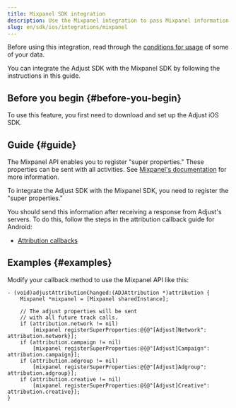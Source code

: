 ```yaml
---
title: Mixpanel SDK integration
description: Use the Mixpanel integration to pass Mixpanel information to Adjust's servers.
slug: en/sdk/ios/integrations/mixpanel
---
```


Before using this integration, read through the [conditions for usage](https://github.com/adjust/sdks/blob/master/doc/attribution-data.md) of some of your data.

You can integrate the Adjust SDK with the Mixpanel SDK by following the instructions in this guide.

## Before you begin {#before-you-begin}

To use this feature, you first need to download and set up the Adjust iOS SDK.

## Guide {#guide}

The Mixpanel API enables you to register "super properties." These properties can be sent with all activities. See [Mixpanel's documentation](https://docs.mixpanel.com/docs/tracking/reference/ios#super-properties) for more information.

To integrate the Adjust SDK with the Mixpanel SDK, you need to register the "super properties."

You should send this information after receiving a response from Adjust's servers. To do this, follow the steps in the attribution callback guide for Android:

-  [Attribution callbacks](https://help.adjust.com/en/article/attribution-callbacks-ios-sdk)

## Examples {#examples}

Modify your callback method to use the Mixpanel API like this:

```objc
- (void)adjustAttributionChanged:(ADJAttribution *)attribution {
    Mixpanel *mixpanel = [Mixpanel sharedInstance];

    // The adjust properties will be sent
    // with all future track calls.
    if (attribution.network != nil)
        [mixpanel registerSuperProperties:@{@"[Adjust]Network":  attribution.network}];
    if (attribution.campaign != nil)
        [mixpanel registerSuperProperties:@{@"[Adjust]Campaign": attribution.campaign}];
    if (attribution.adgroup != nil)
        [mixpanel registerSuperProperties:@{@"[Adjust]Adgroup":  attribution.adgroup}];
    if (attribution.creative != nil)
        [mixpanel registerSuperProperties:@{@"[Adjust]Creative": attribution.creative}];
}
```
